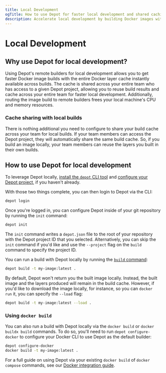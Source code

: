 ```yaml
---
title: Local Development
ogTitle: How to use Depot for faster local development and shared caching
description: Accelerate local development by building Docker images with Depot builders that come with a shared persistent cache that your entire engineering team can use.
---
```


# Local Development

## Why use Depot for local development?

Using Depot's remote builders for local development allows you to get faster Docker image builds with the entire Docker layer cache instantly available across builds. The cache is shared across your entire team who has access to a given Depot project, allowing you to reuse build results and cache across your entire team for faster local development. Additionally, routing the image build to remote builders frees your local machine's CPU and memory resources.

### Cache sharing with local builds

There is nothing additional you need to configure to share your build cache across your team for local builds. If your team members can access the Depot project, they will automatically share the same build cache. So, if you build an image locally, your team members can reuse the layers you built in their own builds.

## How to use Depot for local development

To leverage Depot locally, [install the `depot` CLI tool](/docs/cli/installation) and [configure your Depot project](https://depot.dev/docs/quickstart#creating-a-project), if you haven't already.

With those two things complete, you can then login to Depot via the CLI:

```bash
depot login
```

Once you're logged in, you can configure Depot inside of your git repository by running the `init` command:

```bash
depot init
```

The `init` command writes a `depot.json` file to the root of your repository with the Depot project ID that you selected. Alternatively, you can skip the `init` command if you'd like and use the `--project` flag on the `build` command to specify the project ID.

You can run a build with Depot locally by running the [`build` command](/docs/cli/reference#depot-build):

```bash
depot build -t my-image:latest .
```

By default, Depot won't return you the built image locally. Instead, the built image and the layers produced will remain in the build cache. However, if you'd like to download the image locally, for instance, so you can `docker run` it, you can specify the `--load` flag:

```bash
depot build -t my-image:latest --load .
```

### Using `docker build`

You can also run a build with Depot locally via the `docker build` or `docker buildx build` commands. To do so, you'll need to run `depot configure-docker` to configure your Docker CLI to use Depot as the default builder:

```bash
depot configure-docker
docker build -t my-image:latest .
```

For a full guide on using Depot via your existing `docker build` of `docker compose` commands, see our [Docker integration guide](/docs/guides/docker-build#docker-compose-build).

